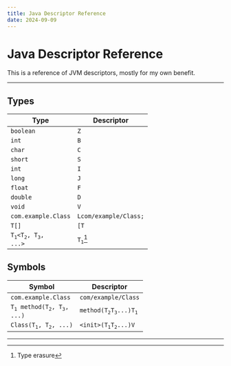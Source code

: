 ```yaml
---
title: Java Descriptor Reference
date: 2024-09-09
---
```


# Java Descriptor Reference

This is a reference of JVM descriptors, mostly for my own benefit.

---

## Types

| Type                                                           | Descriptor                       |
| -------------------------------------------------------------- | -------------------------------- |
| <code>boolean</code>                                           | <code>Z</code>                   |
| <code>int</code>                                               | <code>B</code>                   |
| <code>char</code>                                              | <code>C</code>                   |
| <code>short</code>                                             | <code>S</code>                   |
| <code>int</code>                                               | <code>I</code>                   |
| <code>long</code>                                              | <code>J</code>                   |
| <code>float</code>                                             | <code>F</code>                   |
| <code>double</code>                                            | <code>D</code>                   |
| <code>void</code>                                              | <code>V</code>                   |
| <code>com.example.Class</code>                                 | <code>Lcom/example/Class;</code> |
| <code>T[]</code>                                               | <code>[T</code>                  |
| <code>T<sub>1</sub>\<T<sub>2</sub>, T<sub>3</sub>, ...></code> | <code>T<sub>1</sub></code>[^1]   |

[^1]: Type erasure

## Symbols

| Symbol                                                               | Descriptor                                                      |
| -------------------------------------------------------------------- | --------------------------------------------------------------- |
| <code>com.example.Class</code>                                       | <code>com/example/Class</code>                                  |
| <code>T<sub>1</sub> method(T<sub>2</sub>, T<sub>3</sub>, ...)</code> | <code>method(T<sub>2</sub>T<sub>3</sub>...)T<sub>1</sub></code> |
| <code>Class(T<sub>1</sub>, T<sub>2</sub>, ...)</code>                | <code>\<init>(T<sub>1</sub>T<sub>2</sub>...)V</code>            |

---
